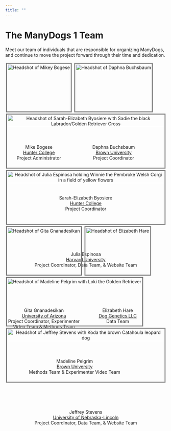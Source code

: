 ```yaml
---
title: ""
---
```


<style>
figure {
  margin:2px;
  display:inline-block;
  vertical-align:top;
  border:solid gray;
  text-align:center;
  position:relative;
  padding-bottom:9em;
}
figure img {
  display:block;
  border:solid white
}
figcaption{
  position:absolute;
  top:250px;
  left:0;
  right:0;
  padding:0.2em 2px;
  min-height:3em;
  opacity:1;
  transition:0.5s;;
}
figcaption p {
  margin:0;
}

</style>

# The ManyDogs 1 Team
Meet our team of individuals that are responsible for organizing ManyDogs, and continue to move the project forward through their time and dedication.  

<div id="gridimg">
  <figure>
    <img src="images/mikey_bogese.jpg" id="headshot" alt="Headshot of Mikey Bogese"/>
    <figcaption>
      <p id="name-header">Mike Bogese</p>
      <p><a href="https://sites.google.com/view/huntertdc/who-are-we">Hunter College</a></p>
      <p>Project Administrator</p>
    </figcaption>
  </figure>
  <figure>
    <img src="images/daphna_buchsbaum.jpg" id="headshot" alt="Headshot of Daphna Buchsbaum" />
    <figcaption>
      <p id="name-header">Daphna Buchsbaum </p>
      <p><a href="http://www.cocodevlab.com/principal-investigator.html/">Brown University</a></p>
      <p>Project Coordinator</p>
    </figcaption>
  </figure>
  <figure>
    <img src="images/sarah_byosiere.jpg" id="headshot" alt="Headshot of Sarah-Elizabeth Byosiere with Sadie the black Labrador/Golden Retriever Cross" />
    <figcaption>
      <p id="name-header">Sarah-Elizabeth Byosiere</p>
      <p><a href="https://sarahbyosiere.wixsite.com/sarahbyosiere/about">Hunter College</a></p>
      <p>Project Coordinator</p>
    </figcaption>
  </figure>
  <figure>
    <img src="images/julia_espinosa.jpg" id="headshot" alt="Headshot of Julia Espinosa holding Winnie the Pembroke Welsh Corgi in a field of yellow flowers" />
    <figcaption>
      <p id="name-header">Julia Espinosa</p>
      <p><a href="https://sites.google.com/view/jespinosa">Harvard University</a></p>
      <p>Project Coordinator, Data Team, & Website Team</p>
    </figcaption>
  </figure>
  <figure>
    <img src="images/gita_gnanadesikan.jpg" id="headshot" alt="Headshot of Gita Gnanadesikan" />
    <figcaption>
      <p id="name-header">Gita Gnanadesikan</p>
      <p><a href="http://u.arizona.edu/~gitag/">University of Arizona</a></p>
      <p>Project Coordinator, Experimenter Video Team & Methods Team</p>
    </figcaption>
  </figure>
  <figure>
    <img src="images/liz_hare.jpg" id="headshot" alt="Headshot of Elizabeth Hare" />
    <figcaption>
      <p id="name-header">Elizabeth Hare</p>
      <p><a href="http://doggenetics.com/">Dog Genetics LLC</a></p>
      <p>Data Team</p>
    </figcaption>
  </figure>
  <figure>
    <img src="images/madeline_pelgrim.jpg" id="headshot" alt="Headshot of Madeline Pelgrim with Loki the Golden Retriever" />
    <figcaption>
      <p id="name-header">Madeline Pelgrim</p>
      <p><a href="https://mpelgrim.github.io/">Brown University</a></p>
      <p>Methods Team & Experimenter Video Team</p>
    </figcaption>
  </figure>
  <figure>
    <img src="images/jeff_stevens.jpg" id="headshot" alt="Headshot of Jeffrey Stevens with Koda the brown Catahoula leopard dog" />
    <figcaption>
      <p id="name-header">Jeffrey Stevens</p>
      <p><a href="https://dogcog.unl.edu/people">University of Nebraska-Lincoln</a></p>
      <p>Project Coordinator, Data Team, & Website Team</p>
    </figcaption>
  </figure>
</div>

